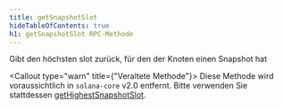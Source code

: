 ```yaml
---
title: getSnapshotSlot
hideTableOfContents: true
h1: getSnapshotSlot RPC-Methode
---
```


Gibt den höchsten slot zurück, für den der Knoten einen Snapshot hat

<Callout type="warn" title={"Veraltete Methode"}>
  Diese Methode wird voraussichtlich in `solana-core` v2.0 entfernt. Bitte
  verwenden Sie stattdessen
  [getHighestSnapshotSlot](/docs/rpc/http/gethighestsnapshotslot).
</Callout>
